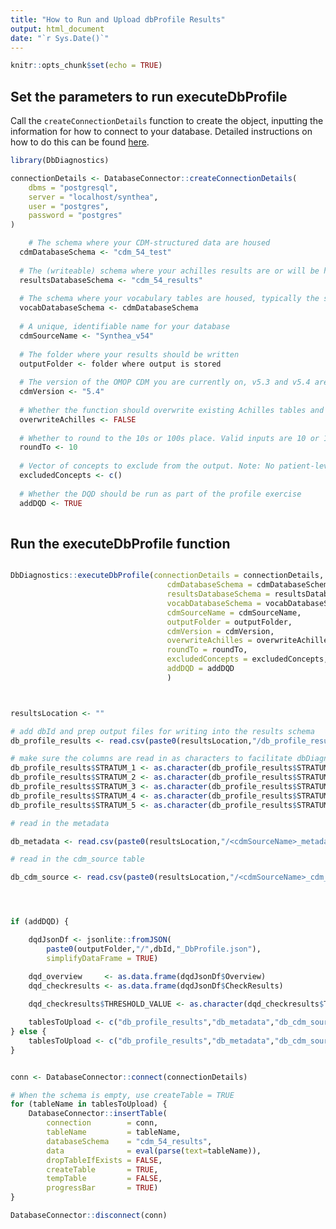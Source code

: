 ```yaml
---
title: "How to Run and Upload dbProfile Results"
output: html_document
date: "`r Sys.Date()`"
---
```


```r
knitr::opts_chunk$set(echo = TRUE)
```

## Set the parameters to run executeDbProfile

Call the `createConnectionDetails` function to create the object, inputting the information for how to connect to your database. Detailed instructions on how to do this can be found [here](http://ohdsi.github.io/DatabaseConnector/articles/Connecting.html). 


```r
library(DbDiagnostics)

connectionDetails <- DatabaseConnector::createConnectionDetails(
	dbms = "postgresql",
	server = "localhost/synthea",
	user = "postgres",
	password = "postgres"
)

	# The schema where your CDM-structured data are housed
  cdmDatabaseSchema <- "cdm_54_test" 
  
  # The (writeable) schema where your achilles results are or will be housed
  resultsDatabaseSchema <- "cdm_54_results"
  
  # The schema where your vocabulary tables are housed, typically the same as the cdmDatabaseSchema
  vocabDatabaseSchema <- cdmDatabaseSchema
  
  # A unique, identifiable name for your database
  cdmSourceName <- "Synthea_v54"
  
  # The folder where your results should be written
  outputFolder <- folder where output is stored
  
  # The version of the OMOP CDM you are currently on, v5.3 and v5.4 are supported.
  cdmVersion <- "5.4"
  
  # Whether the function should overwrite existing Achilles tables and create new ones
  overwriteAchilles <- FALSE
  
  # Whether to round to the 10s or 100s place. Valid inputs are 10 or 100, default is 10.
  roundTo <- 10
  
  # Vector of concepts to exclude from the output. Note: No patient-level data is pulled as part of the package or included as part of the output
  excludedConcepts <- c()
  
  # Whether the DQD should be run as part of the profile exercise
  addDQD <- TRUE
  
```

## Run the executeDbProfile function

```r

DbDiagnostics::executeDbProfile(connectionDetails = connectionDetails,
                                   cdmDatabaseSchema = cdmDatabaseSchema,
                                   resultsDatabaseSchema = resultsDatabaseSchema,
                                   vocabDatabaseSchema = vocabDatabaseSchema,
                                   cdmSourceName = cdmSourceName,
                                   outputFolder = outputFolder,
                                   cdmVersion = cdmVersion,
                                   overwriteAchilles = overwriteAchilles,
                                   roundTo = roundTo,
                                   excludedConcepts = excludedConcepts,
                                   addDQD = addDQD
                                   )

```




```r


resultsLocation <- ""

# add dbId and prep output files for writing into the results schema
db_profile_results <- read.csv(paste0(resultsLocation,"/db_profile_results.csv"), stringsAsFactors = F, colClasses = c("STRATUM_1"="character"))

# make sure the columns are read in as characters to facilitate dbDiagnostics execution
db_profile_results$STRATUM_1 <- as.character(db_profile_results$STRATUM_1)
db_profile_results$STRATUM_2 <- as.character(db_profile_results$STRATUM_2)
db_profile_results$STRATUM_3 <- as.character(db_profile_results$STRATUM_3)
db_profile_results$STRATUM_4 <- as.character(db_profile_results$STRATUM_4)
db_profile_results$STRATUM_5 <- as.character(db_profile_results$STRATUM_5)

# read in the metadata

db_metadata <- read.csv(paste0(resultsLocation,"/<cdmSourceName>_metadata.csv"), stringsAsFactors = F)

# read in the cdm_source table

db_cdm_source <- read.csv(paste0(resultsLocation,"/<cdmSourceName>_cdm_source.csv"), stringsAsFactors = F)




if (addDQD) {

	dqdJsonDf <- jsonlite::fromJSON(
		paste0(outputFolder,"/",dbId,"_DbProfile.json"),
		simplifyDataFrame = TRUE)

	dqd_overview     <- as.data.frame(dqdJsonDf$Overview)
	dqd_checkresults <- as.data.frame(dqdJsonDf$CheckResults)
	
	dqd_checkresults$THRESHOLD_VALUE <- as.character(dqd_checkresults$THRESHOLD_VALUE)

	tablesToUpload <- c("db_profile_results","db_metadata","db_cdm_source","dqd_checkresults","dqd_overview")
} else {
	tablesToUpload <- c("db_profile_results","db_metadata","db_cdm_source")
}


conn <- DatabaseConnector::connect(connectionDetails)

# When the schema is empty, use createTable = TRUE
for (tableName in tablesToUpload) {
	DatabaseConnector::insertTable(
		connection        = conn,
		tableName         = tableName,
		databaseSchema    = "cdm_54_results",
		data              = eval(parse(text=tableName)),
		dropTableIfExists = FALSE,
		createTable       = TRUE,
		tempTable         = FALSE,
		progressBar       = TRUE)
}

DatabaseConnector::disconnect(conn)
```

